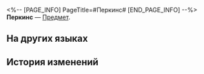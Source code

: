 <%-- [PAGE_INFO]
PageTitle=#Перкинс#
[END_PAGE_INFO] --%>
{{Предмет Инфобокс
|id          = 250111
|Изображение = Предмет Перкинс.png
|Тип         = 
|Инвентарь   = 
|Редкость    = 3
|Эффект      = 
|Описание    = 
}}
'''Перкинс''' — [[Предмет]].

==На других языках==
{{На других языках
|en   = Perkins
|zhs  = 帕金斯
|zht  = 帕金斯
|ja   = パーキンス
|ko   = 퍼킨스
|es   = Perkins
|fr   = Perkins
|ru   = Перкинс
|th   = Perkins
|vi   = Perkins
|de   = Perkins
|id   = Perkins
|pt   = Perkins
}}

==История изменений==
{{История изменений|3.5}}